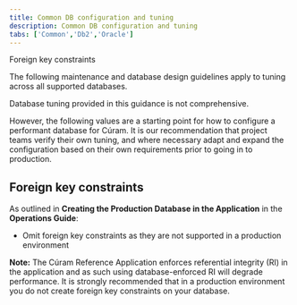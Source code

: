 ```yaml
---
title: Common DB configuration and tuning
description: Common DB configuration and tuning
tabs: ['Common','Db2','Oracle']
---
```


<AnchorLinks small>
  <AnchorLink>Foreign key constraints</AnchorLink>
</AnchorLinks>

The following maintenance and database design guidelines apply to tuning across all supported databases.

<InlineNotification kind="warning">

Database tuning provided in this guidance is not comprehensive.

However, the following values are a starting point for how to configure a performant database for Cúram.
It is our recommendation that project teams verify their own tuning, and where necessary adapt and expand the configuration based on their own requirements prior to going in to production.
</InlineNotification>

## Foreign key constraints

As outlined in **Creating the Production Database in the Application** in the **Operations Guide**:

* Omit foreign key constraints as they are not supported in a production environment

 <InlineNotification>

 **Note:** The Cúram Reference Application enforces referential integrity (RI) in the application and as such using database-enforced RI will degrade performance. It is strongly recommended that in a production environment you do not create foreign key constraints on your database.

 </InlineNotification>
